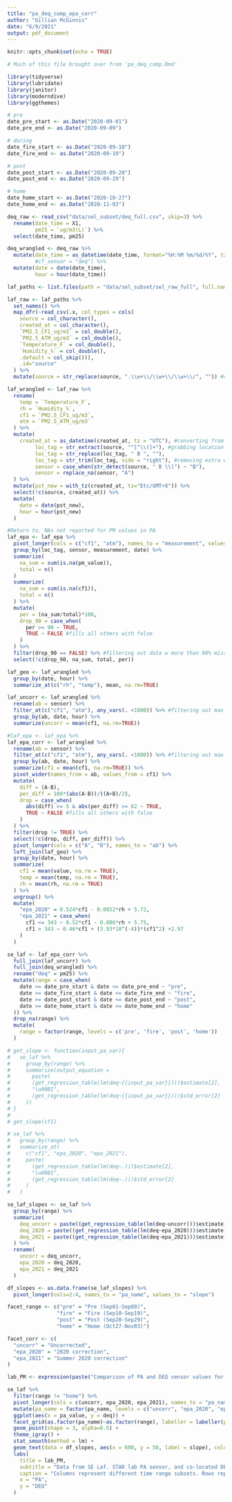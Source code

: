 ```yaml
---
title: "pa_deq_comp_epa_corr"
author: "Gillian McGinnis"
date: "6/9/2021"
output: pdf_document
---
```


```r
knitr::opts_chunk$set(echo = TRUE)

# Much of this file brought over from 'pa_deq_comp.Rmd'

library(tidyverse)
library(lubridate)
library(janitor)
library(moderndive)
library(ggthemes)
```

```r
# pre
date_pre_start <- as.Date("2020-09-01")
date_pre_end <- as.Date("2020-09-09")

# during
date_fire_start <- as.Date("2020-09-10")
date_fire_end <- as.Date("2020-09-19")

# post
date_post_start <- as.Date("2020-09-20")
date_post_end <- as.Date("2020-09-29")

# home
date_home_start <- as.Date("2020-10-27")
date_home_end <- as.Date("2020-11-03")
```

```r
deq_raw <- read_csv("data/sel_subset/deq_full.csv", skip=3) %>%
  rename(date_time = X1,
         pm25 = `ug/m3(L)`) %>%
  select(date_time, pm25)
```

```r
deq_wrangled <- deq_raw %>%
  mutate(date_time = as_datetime(date_time, format="%H:%M %m/%d/%Y", tz = "Etc/GMT+8")) %>% 
         #cf_sensor = "deq") %>% 
  mutate(date = date(date_time),
         hour = hour(date_time))
```


```r
laf_paths <- list.files(path = "data/sel_subset/sel_raw_full", full.names = TRUE)

laf_raw <- laf_paths %>%
  set_names() %>%
  map_dfr(~read_csv(.x, col_types = cols(
    source = col_character(),
    created_at = col_character(),
    `PM2.5_CF1_ug/m3` = col_double(),
    `PM2.5_ATM_ug/m3` = col_double(),
    `Temperature_F` = col_double(),
    `Humidity_%` = col_double(),
    .default = col_skip())),
    .id="source"
  ) %>% 
  mutate(source = str_replace(source, ".\\w+\\/\\w+\\/\\w+\\/", "")) #removes filepath name
```


```r
laf_wrangled <- laf_raw %>% 
  rename(
    temp = `Temperature_F`,
    rh = `Humidity_%`,
    cf1 = `PM2.5_CF1_ug/m3`,
    atm = `PM2.5_ATM_ug/m3`
  ) %>% 
  mutate(
    created_at = as_datetime(created_at, tz = "UTC"), #converting from character to date time format; tz is in UTC
         loc_tag = str_extract(source, "^[^\\(]+"), #grabbing location tag
         loc_tag = str_replace(loc_tag, " B ", ""),
         loc_tag = str_trim(loc_tag, side = "right"), #removing extra whitespace)
         sensor = case_when(str_detect(source, " B \\(") ~ "B"),
         sensor = replace_na(sensor, "A")
  ) %>% 
  mutate(pst_new = with_tz(created_at, tz="Etc/GMT+8")) %>% 
  select(!c(source, created_at)) %>% 
  mutate(
    date = date(pst_new),
    hour = hour(pst_new)
  )
```

```r
#Return to. NAs not reported for PM values in PA
laf_epa <- laf_epa %>% 
  pivot_longer(cols = c("cf1", "atm"), names_to = "measurement", values_to = "pm_value") %>% 
  group_by(loc_tag, sensor, measurement, date) %>% 
  summarize(
    na_sum = sum(is.na(pm_value)),
    total = n()
  )
  summarize(
    na_sum = sum(is.na(cf1)),
    total = n()
  ) %>% 
  mutate(
    per = (na_sum/total)*100,
    drop_90 = case_when(
      per >= 90 ~ TRUE,
      TRUE ~ FALSE #fills all others with false
    )
  ) %>%
  filter(drop_90 == FALSE) %>% #filtering out data w more than 90% missing
  select(!c(drop_90, na_sum, total, per))
```

```r
laf_geo <- laf_wrangled %>% 
  group_by(date, hour) %>% 
  summarize_at(c("rh", "temp"), mean, na.rm=TRUE)
```


```r
laf_uncorr <- laf_wrangled %>% 
  rename(ab = sensor) %>% 
  filter_at(c("cf1", "atm"), any_vars(. <1000)) %>% #filtering out max ranges
  group_by(ab, date, hour) %>% 
  summarize(uncorr = mean(cf1, na.rm=TRUE))
```

```r
#laf_epa <- laf_epa %>% 
laf_epa_corr <- laf_wrangled %>% 
  rename(ab = sensor) %>% 
  filter_at(c("cf1", "atm"), any_vars(. <1000)) %>% #filtering out max ranges
  group_by(ab, date, hour) %>% 
  summarize(cf1 = mean(cf1, na.rm=TRUE)) %>% 
  pivot_wider(names_from = ab, values_from = cf1) %>% 
  mutate(
    diff = (A-B),
    per_diff = 100*(abs(A-B))/((A+B)/2),
    drop = case_when(
      abs(diff) >= 5 & abs(per_diff) >= 62 ~ TRUE,
      TRUE ~ FALSE #fills all others with false
    )
  ) %>% 
  filter(drop != TRUE) %>% 
  select(!c(drop, diff, per_diff)) %>% 
  pivot_longer(cols = c("A", "B"), names_to = "ab") %>%
  left_join(laf_geo) %>% 
  group_by(date, hour) %>% 
  summarize(
    cf1 = mean(value, na.rm = TRUE),
    temp = mean(temp, na.rm = TRUE),
    rh = mean(rh, na.rm = TRUE)
  ) %>% 
  ungroup() %>% 
  mutate(
    "epa_2020" = 0.524*cf1 - 0.0852*rh + 5.72,
    "epa_2021" = case_when(
      cf1 <= 343 ~ 0.52*cf1 - 0.086*rh + 5.75,
      cf1 > 343 ~ 0.46*cf1 + (3.93*10^(-4))*(cf1^2) +2.97
    )
  )
```

```r
se_laf <- laf_epa_corr %>%
  full_join(laf_uncorr) %>% 
  full_join(deq_wrangled) %>% 
  rename("deq" = pm25) %>% 
  mutate(range = case_when(
    date >= date_pre_start & date <= date_pre_end ~ "pre",
    date >= date_fire_start & date <= date_fire_end ~ "fire",
    date >= date_post_start & date <= date_post_end ~ "post",
    date >= date_home_start & date <= date_home_end ~ "home"
  )) %>% 
  drop_na(range) %>% 
  mutate(
    range = factor(range, levels = c('pre', 'fire', 'post', 'home'))
  )
```

```r
# get_slope <- function(input_pa_var){
#   se_laf %>% 
#     group_by(range) %>% 
#     summarize(output_equation = 
#       paste(
#       (get_regression_table(lm(deq~{{input_pa_var}})))$estimate[2],
#       "\u00B1",
#       (get_regression_table(lm(deq~{{input_pa_var}})))$std_error[2]
#     ))
# }
# 
# get_slope(cf1)

# se_laf %>% 
#   group_by(range) %>% 
#   summarize_at(
#     c("cf1", "epa_2020", "epa_2021"),
#     paste(
#       (get_regression_table(lm(deq~.)))$estimate[2],
#       "\u00B1",
#       (get_regression_table(lm(deq~.)))$std_error[2]
#     )
#   )
```

```r
se_laf_slopes <- se_laf %>% 
  group_by(range) %>% 
  summarize(
    deq_uncorr = paste((get_regression_table(lm(deq~uncorr)))$estimate[2],"\u00B1",(get_regression_table(lm(deq~uncorr)))$std_error[2]),
    deq_2020 = paste((get_regression_table(lm(deq~epa_2020)))$estimate[2],"\u00B1",(get_regression_table(lm(deq~epa_2020)))$std_error[2]),
    deq_2021 = paste((get_regression_table(lm(deq~epa_2021)))$estimate[2],"\u00B1",(get_regression_table(lm(deq~epa_2021)))$std_error[2])
  ) %>% 
  rename(
    uncorr = deq_uncorr,
    epa_2020 = deq_2020,
    epa_2021 = deq_2021
  )

df_slopes <- as.data.frame(se_laf_slopes) %>% 
  pivot_longer(cols=2:4, names_to = "pa_name", values_to = "slope")
```


```r
facet_range <- c("pre" = "Pre (Sep01-Sep09)",
                "fire" = "Fire (Sep10-Sep19)",
                "post" = "Post (Sep20-Sep29)",
                "home" = "Home (Oct27-Nov03)")

facet_corr <- c(
  "uncorr" = "Uncorrected",
  "epa_2020" = "2020 correction",
  "epa_2021" = "Summer 2020 correction"
)

lab_PM <- expression(paste("Comparison of PA and DEQ sensor values for PM2.5 (", mu, "g/m"^3*")"))

se_laf %>% 
  filter(range != "home") %>% 
  pivot_longer(cols = c(uncorr, epa_2020, epa_2021), names_to = "pa_name", values_to = "pa_value") %>% 
  mutate(pa_name = factor(pa_name, levels = c("uncorr", "epa_2020", "epa_2021"))) %>% 
  ggplot(aes(x = pa_value, y = deq)) +
  facet_grid(as.factor(pa_name)~as.factor(range), labeller = labeller(pa_name = facet_corr, range = facet_range)) +
  geom_point(shape = 3, alpha=0.5) +
  theme_igray() +
  stat_smooth(method = lm) +
  geom_text(data = df_slopes, aes(x = 600, y = 50, label = slope), color = "blue", size = 4) +
  labs(
    title = lab_PM,
    subtitle = "Data from SE Laf. STAR lab PA sensor, and co-located DEQ sensor.",
    caption = "Columns represent different time range subsets. Rows represent EPA correction factors",
    x = "PA",
    y = "DEQ"
  )
```

